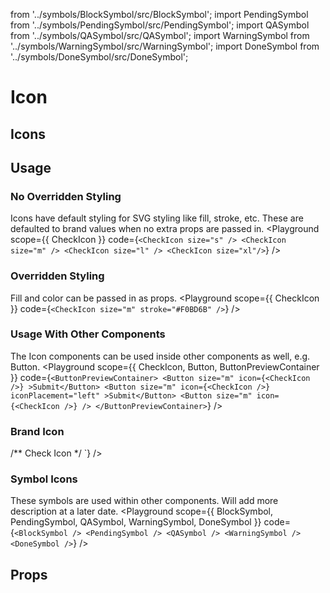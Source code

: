   from '../symbols/BlockSymbol/src/BlockSymbol'; import PendingSymbol from '../symbols/PendingSymbol/src/PendingSymbol'; import QASymbol
  from '../symbols/QASymbol/src/QASymbol'; import WarningSymbol from '../symbols/WarningSymbol/src/WarningSymbol'; import DoneSymbol
  from '../symbols/DoneSymbol/src/DoneSymbol';

# Icon
<Description of={Icon} />

## Icons
<IconPreview />

## Usage
### No Overridden Styling
Icons have default styling for SVG styling like fill, stroke, etc. These are defaulted to brand values when no extra props are passed in.
<Playground
  scope={{ CheckIcon }}
  code={`
<CheckIcon size="s" />
<CheckIcon size="m" />
<CheckIcon size="l" />
<CheckIcon size="xl"/>
  `}
/>

### Overridden Styling
Fill and color can be passed in as props.
<Playground
  scope={{ CheckIcon }}
  code={`
      <CheckIcon size="m" stroke="#F0BD6B" />
  `}
/>

### Usage With Other Components
The Icon components can be used inside other components as well, e.g. Button.
<Playground
  scope={{ CheckIcon, Button, ButtonPreviewContainer }}
  code={`
<ButtonPreviewContainer>
   <Button size="m" icon={<CheckIcon />} >Submit</Button>
   <Button size="m" icon={<CheckIcon />} iconPlacement="left" >Submit</Button>
   <Button size="m" icon={<CheckIcon />} />
</ButtonPreviewContainer>
`}
/>

### Brand Icon
<Description of={BrandIcon} />
<Playground
  scope={{ BenchIcon, CheckIcon }}
  code={`
/** Bench Icon */
<BenchIcon size="s" />
<BenchIcon size="m" />
<BenchIcon size="l" />
<BenchIcon size="xl"/>
/** Check Icon */
<CheckIcon size="s" />
<CheckIcon size="m" />
<CheckIcon size="l" />
<CheckIcon size="xl"/>
`}
/>

### Symbol Icons
These symbols are used within other components. Will add more description at a later date.
<Playground
  scope={{ BlockSymbol, PendingSymbol, QASymbol, WarningSymbol, DoneSymbol }}
  code={`
<BlockSymbol />
<PendingSymbol />
<QASymbol />
<WarningSymbol />
<DoneSymbol />
`}
/>


## Props
<Props of={CheckIcon} />
